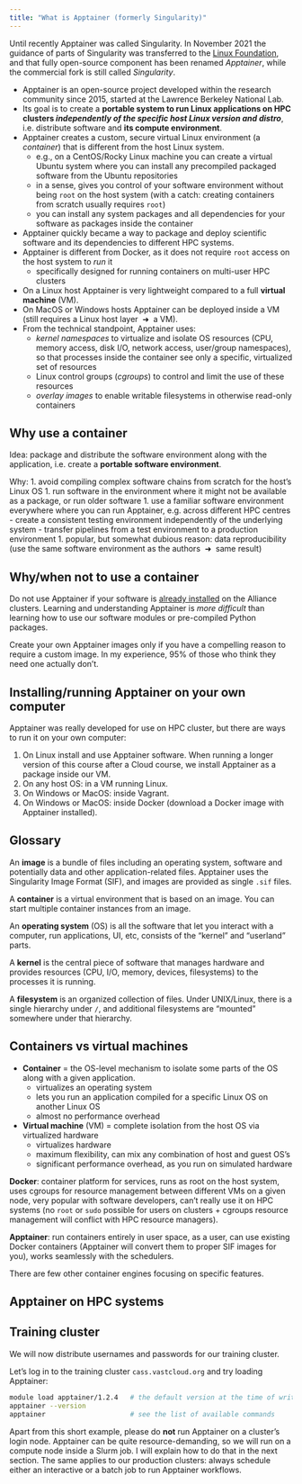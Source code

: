 ```yaml
---
title: "What is Apptainer (formerly Singularity)"
---
```


<!-- Paul Preney on 2022-Dec-19: For a course, describe how to use Apptainer v1.0. In January I will be -->
<!-- teaching an Apptainer course. I will focus on v1.0 features and methodology. As you've seen Apptainer v1.1 has -->
<!-- issues with "fakeroot" related things and IMHO such is not completely ready for normal users. -->

<!-- What would I recommend on how to best build a container? I strongly recommend using one's own computer where -->
<!-- one has root access, a virtual machine where one has root access, one's own cloud instance where one has root -->
<!-- access, etc. and avoid using directly or indirectly any non-local disk space (i.e., avoid NFS and lustre and -->
<!-- the Apptainer docs say this too). Yes I know this isn't ideal or what everyone wants to hear. Building on -->
<!-- networked disk space is unwise because of two reasons: stuff like this -->
<!-- https://apptainer.org/docs/admin/1.1/installation.html#lustre-gpfs (NFS isn't much better -->
<!-- https://apptainer.org/docs/admin/1.1/installation.html#nfs ) and Apptainer reads and writes a LOT of space -->
<!-- which all much be transferred over the network in order to build images. Building without root is unwise -->
<!-- (IMHO) because --fakeroot can work but in my experience it won't always work whereas using sudo -->
<!-- will. Guaranteed results are way better than flaky results. -->

<!-- Can some images be built as a user? Sure -- but the larger these images are, it seems the greater the chances -->
<!-- things won't work out especially on our clusters (as one is typically using NFS or Lustre -- and it is at -->
<!-- least very slow-to-build even if it does work, or, fails after a waiting a long time). Worse users have no -->
<!-- idea how big the images will be that they are building really. Small images will typically build. Increasingly -->
<!-- larger images increasingly encounter issues. Sigh. (edited) -->

Until recently Apptainer was called Singularity. In November 2021 the guidance of parts of Singularity was
transferred to the [Linux Foundation](https://www.linuxfoundation.org), and that fully open-source component
has been renamed *Apptainer*, while the commercial fork is still called *Singularity*.

- Apptainer is an open-source project developed within the research community since 2015, started at the
  Lawrence Berkeley National Lab.
- Its goal is to create a **portable system to run Linux applications on HPC clusters *independently of the
  specific host Linux version and distro***, i.e. distribute software and **its compute environment**.
- Apptainer creates a custom, secure virtual Linux environment (a *container*) that is different from the host
  Linux system.
  - e.g., on a CentOS/Rocky Linux machine you can create a virtual Ubuntu system where you can install any
    precompiled packaged software from the Ubuntu repositories
  - in a sense, gives you control of your software environment without being `root` on the host system (with a
    catch: creating containers from scratch usually requires `root`)
  - you can install any system packages and all dependencies for your software as packages inside the container
- Apptainer quickly became a way to package and deploy scientific software and its dependencies to different
  HPC systems.
- Apptainer is different from Docker, as it does not require `root` access on the host system to *run* it
  - specifically designed for running containers on multi-user HPC clusters
- On a Linux host Apptainer is very lightweight compared to a full **virtual machine** (VM).
- On MacOS or Windows hosts Apptainer can be deployed inside a VM (still requires a Linux host layer
  &nbsp;➜&nbsp; a VM).
- From the technical standpoint, Apptainer uses:
  - *kernel namespaces* to virtualize and isolate OS resources (CPU, memory access, disk I/O, network access,
    user/group namespaces), so that processes inside the container see only a specific, virtualized set of
    resources
  - Linux control groups (*cgroups*) to control and limit the use of these resources
  - *overlay images* to enable writable filesystems in otherwise read-only containers

## Why use a container

Idea: package and distribute the software environment along with the application, i.e. create a **portable
software environment**.

Why:
1. avoid compiling complex software chains from scratch for the host's Linux OS
1. run software in the environment where it might not be available as a package, or run older software
1. use a familiar software environment everywhere where you can run Apptainer, e.g. across different HPC centres
   - create a consistent testing environment independently of the underlying system
   - transfer pipelines from a test environment to a production environment
1. popular, but somewhat dubious reason: data reproducibility (use the same software environment as the
   authors &nbsp;➜&nbsp; same result)

## Why/when not to use a container

Do not use Apptainer if your software is
[already installed](https://docs.alliancecan.ca/wiki/Available_software){target="_blank"}
on the Alliance clusters. Learning and understanding Apptainer is *more difficult* than learning how to use
our software modules or pre-compiled Python packages.

Create your own Apptainer images only if you have a compelling reason to require a custom image. In my
experience, 95% of those who think they need one actually don't.

## Installing/running Apptainer on your own computer

Apptainer was really developed for use on HPC cluster, but there are ways to run it on your own computer:

1. On Linux install and use Apptainer software. When running a longer version of this course after a Cloud
   course, we install Apptainer as a package inside our VM.
1. On any host OS: in a VM running Linux.
1. On Windows or MacOS: inside Vagrant.
1. On Windows or MacOS: inside Docker (download a Docker image with Apptainer installed).

## Glossary

An **image** is a bundle of files including an operating system, software and potentially data and other
application-related files. Apptainer uses the Singularity Image Format (SIF), and images are provided as
single `.sif` files.

A **container** is a virtual environment that is based on an image. You can start multiple container instances
from an image.

An **operating system** (OS) is all the software that let you interact with a computer, run applications, UI,
etc, consists of the "kernel" and "userland" parts.

A **kernel** is the central piece of software that manages hardware and provides resources (CPU, I/O, memory,
devices, filesystems) to the processes it is running.

A **filesystem** is an organized collection of files. Under UNIX/Linux, there is a single hierarchy under `/`,
and additional filesystems are "mounted" somewhere under that hierarchy.

## Containers vs virtual machines

- **Container** = the OS-level mechanism to isolate some parts of the OS along with a given application.
  - virtualizes an operating system
  - lets you run an application compiled for a specific Linux OS on another Linux OS
  - almost no performance overhead
- **Virtual machine** (VM) = complete isolation from the host OS via virtualized hardware
  - virtualizes hardware
  - maximum flexibility, can mix any combination of host and guest OS's
  - significant performance overhead, as you run on simulated hardware

**Docker**: container platform for services, runs as root on the host system, uses cgroups for resource
management between different VMs on a given node, very popular with software developers, can't really use it
on HPC systems (no `root` or `sudo` possible for users on clusters + cgroups resource management will conflict
with HPC resource managers).

**Apptainer**: run containers entirely in user space, as a user, can use existing Docker containers (Apptainer
will convert them to proper SIF images for you), works seamlessly with the schedulers.

There are few other container engines focusing on specific features.






## Apptainer on HPC systems

::: {.callout-caution}
## Training cluster
We will now distribute usernames and passwords for our training cluster.
:::

Let's log in to the training cluster `cass.vastcloud.org` and try loading Apptainer:

```sh
module load apptainer/1.2.4   # the default version at the time of writing
apptainer --version
apptainer                     # see the list of available commands
```

::: {.callout-note}
Apart from this short example, please do <b>not</b> run Apptainer on a cluster's login node. Apptainer can be
quite resource-demanding, so we will run on a compute node inside a Slurm job. I will explain how to do that
in the next section. The same applies to our production clusters: always schedule either an interactive or a
batch job to run Apptainer workflows.
:::
